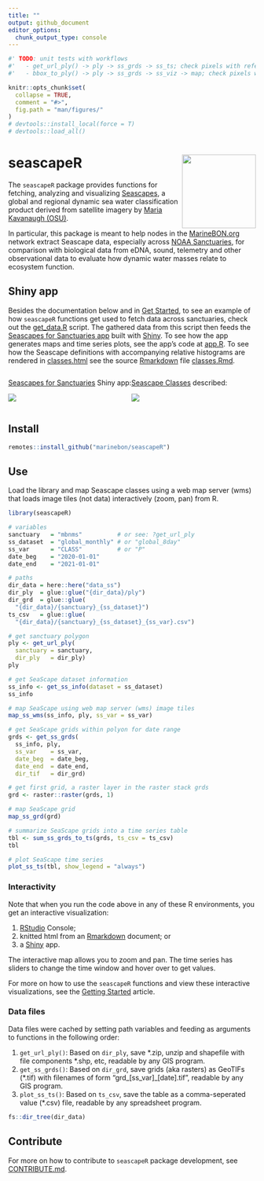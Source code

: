 ```yaml
---
title: ""
output: github_document
editor_options: 
  chunk_output_type: console
---
```


<!-- README.md is generated from README.Rmd. Please edit that file -->
<!-- DELETE data_ss/ before running -->

```r
#' TODO: unit tests with workflows
#'   - get_url_ply() -> ply -> ss_grds -> ss_ts; check pixels with reference
#'   - bbox_to_ply() -> ply -> ss_grds -> ss_viz -> map; check pixels with reference

knitr::opts_chunk$set(
  collapse = TRUE,
  comment = "#>",
  fig.path = "man/figures/"
)
# devtools::install_local(force = T)
# devtools::load_all()
```

# seascapeR <a href='https://marinebon.org/seascapeR'><img src='man/figures/logo.svg' align="right" height="150" /></a>

<!--
[![pkgdown](https://github.com/marinebon/seascapeR/workflows/pkgdown/badge.svg)](https://github.com/marinebon/seascapeR/actions?query=workflow%3Apkgdown)
-->

<!--
[![R build status](https://github.com/mitchelloharawild/icon/workflows/R-CMD-check/badge.svg)](https://github.com/mitchelloharawild/icon/actions?workflow=R-CMD-check)
[![Coverage status](https://codecov.io/gh/mitchelloharawild/icon/branch/master/graph/badge.svg)](https://codecov.io/gh/mitchelloharawild/icon?branch=master)
[![lifecycle](https://img.shields.io/badge/lifecycle-experimental-orange.svg)](https://www.tidyverse.org/lifecycle/#experimental)
[![CRAN_Status_Badge](http://www.r-pkg.org/badges/version/icon)](https://cran.r-project.org/package=icon)
-->
<!-- [![Downloads](http://cranlogs.r-pkg.org/badges/icon?color=brightgreen)](https://cran.r-project.org/package=icon) -->


The `seascapeR` package provides functions for fetching, analyzing and visualizing [ Seascapes](https://coastwatch.noaa.gov/cw/satellite-data-products/multi-parameter-models/seascape-pelagic-habitat-classification.html), a global and regional dynamic sea water classification product derived from satellite imagery by [Maria Kavanaugh (OSU)](https://ceoas.oregonstate.edu/people/maria-kavanaugh). 

In particular, this package is meant to help nodes in the [MarineBON.org](https://marinebon.org) network extract Seascape data, especially across [NOAA Sanctuaries](https://sanctuaries.noaa.gov), for comparison with biological data from eDNA, sound, telemetry and other observational data to evaluate how dynamic water masses relate to ecosystem function.

## Shiny app

Besides the documentation below and in [Get Started](https://marinebon.org/seascapeR/articles/seascapeR.html), to see an example of how `seascapeR` functions get used to fetch data across sanctuaries, check out the [get_data.R](https://github.com/marinebon/seascape_app/blob/main/get_data.R) script. The gathered data from this script then feeds the [Seascapes for Sanctuaries app](https://shiny.marinebon.app/seascapes/) built with [Shiny](https://shiny.rstudio.com). To see how the app generates maps and time series plots, see the app's code at [app.R](https://github.com/marinebon/seascape_app/blob/main/app/app.R). To see how the Seascape definitions with accompanying relative histograms are rendered in  [classes.html](https://shiny.marinebon.app/seascapes/classes.html) see the source [Rmarkdown](https://rmarkdown.rstudio.com) file [classes.Rmd](https://github.com/marinebon/seascape_app/blob/main/app/www/classes.Rmd).

<!-- [multi-column layout](https://bookdown.org/yihui/rmarkdown-cookbook/multi-column.html] -->
:::: {style="display: flex;"}

::: {}

[Seascapes for Sanctuaries](https://shiny.marinebon.app/seascapes/) Shiny app:

![](man/figures/README-shiny_map-ts.png)

:::

::: {}

[Seascape Classes](https://shiny.marinebon.app/seascapes/classes.html) described:

![](man/figures/README-shiny_classes.png)
:::

::::

## Install

```r
remotes::install_github("marinebon/seascapeR")
```

## Use

Load the library and map Seascape classes using a web map server (wms) that loads image tiles (not data) interactively (zoom, pan) from R.

```r
library(seascapeR)

# variables
sanctuary   = "mbnms"          # or see: ?get_url_ply
ss_dataset  = "global_monthly" # or "global_8day"
ss_var      = "CLASS"          # or "P"
date_beg    = "2020-01-01"
date_end    = "2021-01-01"

# paths
dir_data = here::here("data_ss")
dir_ply  = glue::glue("{dir_data}/ply")
dir_grd  = glue::glue(
  "{dir_data}/{sanctuary}_{ss_dataset}")
ts_csv   = glue::glue(
  "{dir_data}/{sanctuary}_{ss_dataset}_{ss_var}.csv")

# get sanctuary polygon
ply <- get_url_ply(
  sanctuary = sanctuary, 
  dir_ply   = dir_ply)
ply

# get SeaScape dataset information
ss_info <- get_ss_info(dataset = ss_dataset)
ss_info

# map SeaScape using web map server (wms) image tiles
map_ss_wms(ss_info, ply, ss_var = ss_var)

# get SeaScape grids within polyon for date range 
grds <- get_ss_grds(
  ss_info, ply, 
  ss_var    = ss_var, 
  date_beg  = date_beg, 
  date_end  = date_end,
  dir_tif   = dir_grd)

# get first grid, a raster layer in the raster stack grds
grd <- raster::raster(grds, 1)

# map SeaScape grid
map_ss_grd(grd)

# summarize SeaScape grids into a time series table
tbl <- sum_ss_grds_to_ts(grds, ts_csv = ts_csv)
tbl

# plot SeaScape time series
plot_ss_ts(tbl, show_legend = "always")
```

### Interactivity

Note that when you run the code above in any of these R environments, you get an interactive visualization:

1. [RStudio](https://rstudio.com/products/rstudio/download/) Console;
1. knitted html from an [Rmarkdown](https://rmarkdown.rstudio.com/) document; or 
1. a [Shiny](https://shiny.rstudio.com/) app.

The interactive map allows you to zoom and pan. The time series has sliders to change the time window and hover over to get values.

For more on how to use the `seascapeR` functions and view these interactive visualizations, see the [Getting Started](articles/seascapeR.html) article.

### Data files

Data files were cached by setting path variables and feeding as arguments to functions in the following order:

1. `get_url_ply()`: Based on `dir_ply`, save \*.zip, unzip and shapefile with file components \*.shp, etc, readable by any GIS program. 
1. `get_ss_grds()`: Based on `dir_grd`, save grids (aka rasters) as GeoTIFs (*.tif) with filenames of form "grd\_\[ss\_var\]\_\[date\].tif", readable by any GIS program.
1. `plot_ss_ts()`: Based on `ts_csv`, save the table as a comma-seperated value (*.csv) file, readable by any spreadsheet program.

```r
fs::dir_tree(dir_data)
```


## Contribute

For more on how to contribute to `seascapeR` package development, see [CONTRIBUTE.md]( https://github.com/marinebon/seascapeR/blob/main/CONTRIBUTE.md).


